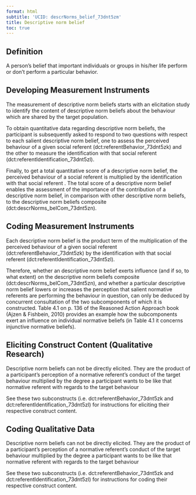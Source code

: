 ```yaml
---
format: html
subtitle: 'UCID: descrNorms_belief_73dnt5zm'
title: Descriptive norm belief
toc: true
---
```


## Definition

A person's belief that important individuals or groups in his/her life perform or don’t perform a particular behavior.

## Developing Measurement Instruments

The measurement of descriptive norm beliefs starts with an elicitation study to identify the content of descriptive norm beliefs about the behaviour which are shared by the target population. 

To obtain quantitative data regarding descriptive norm beliefs, the participant is subsequently asked to respond to two questions with respect to each salient descriptive norm belief, one to assess the perceived behaviour of a given social referent (dct:referentBehavior_73dnt5zk) and the other to measure the identification with that social referent  (dct:referentIdentification_73dnt5zl). 

Finally, to get a total quantitative score of a descriptive norm belief, the perceived behaviour of a social referent is multiplied by the identification with that social referent . The total score of a descriptive norm belief enables the assessment of the importance of the contribution of a descriptive norm belief, in comparison with other descriptive norm beliefs, to the descriptive norm beliefs composite (dct:descrNorms_belCom_73dnt5zn).


## Coding Measurement Instruments

Each descriptive norm belief is the product term of the multiplication of the perceived behaviour of a given social referent (dct:referentBehavior_73dnt5zk) by the identification with that social referent  (dct:referentIdentification_73dnt5zl).  

Therefore, whether an descriptive norm belief exerts influence (and if so, to what extent) on the descriptive norm beliefs composite (dct:descrNorms_belCom_73dnt5zn), and whether a particular descriptive norm belief lowers or increases the perception that salient normative referents are performing the behaviour in question, can only be deduced by concurrent consultation of the two subcomponents of which it is constructed. Table 4.1 on p. 136 of the Reasoned Action Approach book (Ajzen & Fishbein, 2010)  provides an example how the subcomponents exert an influence on individual normative beliefs (in Table 4.1 it concerns injunctive normative beliefs).


## Eliciting Construct Content (Qualitative Research)

Descriptive norm beliefs can not be directly elicited. They are the product of a participant's perception of a normative referent's conduct of the target behaviour multiplied by the degree a participant wants to be like that normative referent with regards to the target behaviour

See these two subconstructs  (i.e. dct:referentBehavior_73dnt5zk and dct:referentIdentification_73dnt5zl) for instructions for eliciting their respective construct content.


## Coding Qualitative Data

Descriptive norm beliefs can not be directly elicited. They are the product of a participant's perception of a normative referent's conduct of the target behaviour multiplied by the degree a participant wants to be like that normative referent with regards to the target behaviour

See these two subconstructs  (i.e. dct:referentBehavior_73dnt5zk and dct:referentIdentification_73dnt5zl) for instructions for coding their respective construct content.


